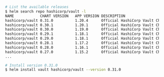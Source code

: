 ```sh
# List the available releases
$ helm search repo hashicorp/vault -l
NAME           	CHART VERSION	APP VERSION	DESCRIPTION
hashicorp/vault	0.31.0       	1.20.4     	Official HashiCorp Vault Chart
hashicorp/vault	0.30.1       	1.20.1     	Official HashiCorp Vault Chart
hashicorp/vault	0.30.0       	1.19.0     	Official HashiCorp Vault Chart
hashicorp/vault	0.29.1       	1.18.1     	Official HashiCorp Vault Chart
hashicorp/vault	0.29.0       	1.18.1     	Official HashiCorp Vault Chart
hashicorp/vault	0.28.1       	1.17.2     	Official HashiCorp Vault Chart
hashicorp/vault	0.28.0       	1.16.1     	Official HashiCorp Vault Chart
hashicorp/vault	0.27.0       	1.15.2     	Official HashiCorp Vault Chart
...

# Install version 0.31.0
$ helm install vault hashicorp/vault --version 0.31.0
```
